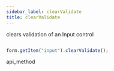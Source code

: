 ```yaml
---
sidebar_label: clearValidate
title: clearValidate
---
```



          


<Short>
 clears validation of an Input control






</Short>


~~~js

form.getItem("input").clearValidate();


~~~
 api_method

<Descr>





</Descr>

